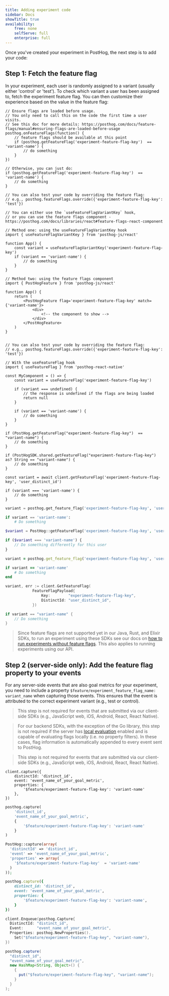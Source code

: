 ```yaml
---
title: Adding experiment code
sidebar: Docs
showTitle: true
availability:
    free: none
    selfServe: full
    enterprise: full
---
```


Once you've created your experiment in PostHog, the next step is to add your code:

## Step 1: Fetch the feature flag

In your experiment, each user is randomly assigned to a variant (usually either 'control' or 'test'). To check which variant a user has been assigned to, fetch the experiment feature flag. You can then customize their experience based on the value in the feature flag:

<MultiLanguage>

```js-web
// Ensure flags are loaded before usage.
// You only need to call this on the code the first time a user visits.
// See this doc for more details: https://posthog.com/docs/feature-flags/manual#ensuring-flags-are-loaded-before-usage
posthog.onFeatureFlags(function() {
    // feature flags should be available at this point
    if (posthog.getFeatureFlag('experiment-feature-flag-key')  == 'variant-name') {
        // do something
    }
})

// Otherwise, you can just do:
if (posthog.getFeatureFlag('experiment-feature-flag-key')  == 'variant-name') {
    // do something
}

// You can also test your code by overriding the feature flag:
// e.g., posthog.featureFlags.override({'experiment-feature-flag-key': 'test'})
```

```react
// You can either use the `useFeatureFlagVariantKey` hook,
// or you can use the feature flags component - https://posthog.com/docs/libraries/react#feature-flags-react-component

// Method one: using the useFeatureFlagVariantKey hook
import { useFeatureFlagVariantKey } from 'posthog-js/react'

function App() {
    const variant = useFeatureFlagVariantKey('experiment-feature-flag-key')
    if (variant == 'variant-name') {
        // do something
    }
}

// Method two: using the feature flags component
import { PostHogFeature } from 'posthog-js/react'

function App() {
    return (
        <PostHogFeature flag='experiment-feature-flag-key' match={'variant-name'}>
            <div>
                <!-- the component to show -->
            </div>
        </PostHogFeature>
    )
}


// You can also test your code by overriding the feature flag:
// e.g., posthog.featureFlags.override({'experiment-feature-flag-key': 'test'})
```

```react-native
// With the useFeatureFlag hook
import { useFeatureFlag } from 'posthog-react-native'

const MyComponent = () => {
    const variant = useFeatureFlag('experiment-feature-flag-key')

    if (variant === undefined) {
        // the response is undefined if the flags are being loaded
        return null
    }

    if (variant == 'variant-name') {
        // do something
    }
}           
```

```android_kotlin
if (PostHog.getFeatureFlag("experiment-feature-flag-key")  == "variant-name") {
    // do something
}
```

```ios_swift
if (PostHogSDK.shared.getFeatureFlag("experiment-feature-flag-key") as? String == "variant-name") {
    // do something
}
```

```node
const variant = await client.getFeatureFlag('experiment-feature-flag-key', 'user_distinct_id')

if (variant === 'variant-name') {
    // do something
}
```

```python
variant = posthog.get_feature_flag('experiment-feature-flag-key', 'user_distinct_id')

if variant == 'variant-name':
    # Do something
```

```php
$variant = PostHog::getFeatureFlag('experiment-feature-flag-key', 'user_distinct_id')

if ($variant === 'variant-name') {
    // Do something differently for this user
}
```

```ruby
variant = posthog.get_feature_flag('experiment-feature-flag-key', 'user_distinct_id')

if variant == 'variant-name'
    # Do something 
end
```

```go
variant, err := client.GetFeatureFlag(
            FeatureFlagPayload{
                Key:        "experiment-feature-flag-key",
                DistinctId: "user_distinct_id",
            })

if variant == "variant-name" {
    // Do something
}
```
</MultiLanguage>

> Since feature flags are not supported yet in our Java, Rust, and Elixir SDKs, to run an experiment using these SDKs see our docs on [how to run experiments without feature flags](/docs/experiments/running-experiments-without-feature-flags). This also applies to running experiments using our API.

## Step 2 (server-side only): Add the feature flag property to your events 

For any server-side events that are also goal metrics for your experiment, you need to include a property `$feature/experiment_feature_flag_name: variant_name` when capturing those events. This ensures that the event is attributed to the correct experiment variant (e.g., test or control).

> This step is not required for events that are submitted via our client-side SDKs (e.g., JavaScript web, iOS, Android, React, React Native).

> For our backend SDKs, with the exception of the Go library, this step is not required if the server has [local evaluation](/docs/feature-flags/local-evaluation) enabled and is capable of evaluating flags locally (i.e. no property filters). In these cases, flag information is automatically appended to every event sent to PostHog.

> This step is not required for events that are submitted via our client-side SDKs (e.g., JavaScript web, iOS, Android, React, React Native).


<MultiLanguage>

```node
client.capture({
    distinctId: 'distinct_id',
    event: 'event_name_of_your_goal_metric',
    properties: {
        '$feature/experiment-feature-flag-key': 'variant-name'
    },
})
```

```python
posthog.capture(
    'distinct_id',
    'event_name_of_your_goal_metric',
    {
        '$feature/experiment-feature-flag-key': 'variant-name'
    }
)
```

```php
PostHog::capture(array(
  'distinctId' => 'distinct_id',
  'event' => 'event_name_of_your_goal_metric',
  'properties' => array(
    '$feature/experiment-feature-flag-key'  = 'variant-name'
  )
));
```

```ruby
posthog.capture({
    distinct_id: 'distinct_id',
    event: 'event_name_of_your_goal_metric',
    properties: {
        '$feature/experiment-feature-flag-key': 'variant-name',
    }
})
```

```go
client.Enqueue(posthog.Capture{
  DistinctId: "distinct_id",
  Event:      "event_name_of_your_goal_metric",
  Properties: posthog.NewProperties().
    Set("$feature/experiment-feature-flag-key", "variant-name"),
})
```

```java
posthog.capture(
  "distinct_id",
  "event_name_of_your_goal_metric",
  new HashMap<String, Object>() {
    {
      put("$feature/experiment-feature-flag-key", "variant-name");
    }
  }
);
```

</MultiLanguage>